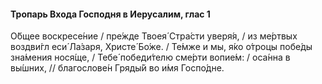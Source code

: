 #### Тропарь Входа Господня в Иерусалим, глас 1

О́бщее воскресе́ние / пре́жде Твоея́ Стра́сти уверя́я, / из ме́ртвых воздви́гл еси́ Ла́заря, Христе́ Бо́же. / Те́мже и мы, я́ко о́троцы побе́ды зна́мения нося́ще, / Тебе́ победи́телю сме́рти вопие́м: / оса́нна в вы́шних, // благослове́н Гряды́й во и́мя Госпо́дне.
